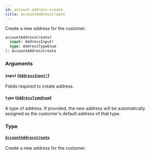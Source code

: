 ```yaml
---
id: account-address-create
title: accountAddressCreate
---
```


Create a new address for the customer.

```graphql
accountAddressCreate(
  input: AddressInput!
  type: AddressTypeEnum
): AccountAddressCreate

```

### Arguments

#### `input` ([`AddressInput!`](../../../developer/api-reference/inputs/address-input))

Fields required to create address.

#### `type` ([`AddressTypeEnum`](../../../developer/api-reference/enums/address-type-enum))

A type of address. If provided, the new address will be automatically assigned as the customer's default address of that type.

### Type

#### [`AccountAddressCreate`](../../../developer/api-reference/objects/account-address-create)

Create a new address for the customer.
